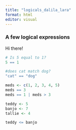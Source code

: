 ```yaml
---
title: "logicals_dalila_lara"
format: html
editor: visual
---
```


### A few logical expressions 

Hi there! 

```r
# Is 5 equal to 1?
5 == 1

#does cat match dog?
"cat" == "dog"

meds <- c(1, 2, 3, 4, 5)
meds == 3
meds == 1 | meds > 3 

teddy <- 5
banjo <- 7
tallie <- 4
```

```r
teddy <= banjo

```


